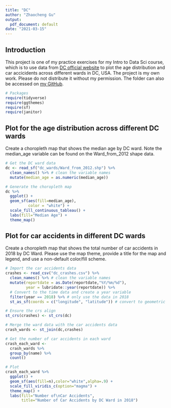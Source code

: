 ```yaml
---
title: "DC"
author: "Zhaocheng Gu"
output:
  pdf_document: default
date: "2021-03-15"
---
```


## Introduction

This project is one of my practice exercises for my Intro to Data Sci course, which is to use data from [DC official website](https://opendata.dc.gov/) to plot the age distribution and car accicidents across different wards in DC, USA. The project is my own work. Please do not distribute it without my permission. The folder can also be accessed on [my GitHub](https://github.com/GGGGUKIM/Coding_sample_R2).

```r
# Packages
require(tidyverse)
require(ggthemes)
require(sf)
require(janitor)
```

## Plot for the age distribution across different DC wards

Create a choropleth map that shows the median age by DC ward. Note the median_age variable can be found on the Ward_from_2012 shape data.

```r
# Get the DC ward data
dc <- read_sf("dc_wards/Ward_from_2012.shp") %>% 
  clean_names() %>% # clean the variable names
  mutate(median_age = as.numeric(median_age))
```

```r
# Generate the choropleth map
dc %>% 
  ggplot() +
  geom_sf(aes(fill=median_age),
          color = "white") +
  scale_fill_continuous_tableau() + 
  labs(fill="Median Age") +
  theme_map()
```

## Plot for car accidents in different DC wards

Create a choropleth map that shows the total number of car accidents in 2018 by DC Ward. Please use the map theme, provide a title for the map and legend, and use a non-default color/fill scheme.

```r
# Import the car accidents data 
crashes <- read_csv("dc_crashes.csv") %>% 
  clean_names() %>% # clean the variable names
  mutate(reportdate = as.Date(reportdate,"%Y/%m/%d"), 
         year = lubridate::year(reportdate)) %>% 
  # Convert to the time data and create a year variable
  filter(year == 2018) %>% # only use the data in 2018
  st_as_sf(coords = c("longitude", "latitude")) # convert to geometric data
```

```r
# Ensure the crs align
st_crs(crashes) <- st_crs(dc)

# Merge the ward data with the car accidents data
crash_wards <- st_join(dc,crashes)

# Get the number of car accidents in each ward
crash_each_ward <-
  crash_wards %>% 
  group_by(name) %>% 
  count()

# Plot
crash_each_ward %>% 
  ggplot() +
  geom_sf(aes(fill=n),color="white",alpha=.9) +
  scale_fill_viridis_c(option="magma") + 
  theme_map() +
  labs(fill="Number of\nCar Accidents",
       title="Number of Car Accidents by DC Ward in 2018")
```
